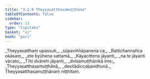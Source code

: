 ```yaml
---
title: "3.2.9 Theyyasatthasamuṭṭhāna"
tableOfContents: false
sidebar:
  order: 13
type: "tipitaka"
basket: "vi"
book: "pari"
---
```



<DynamicBreadcrumb />

<Division number="266" book="pari" bookNo="5" page="162">

<Paragraph number="1135" type="verses" book="pari">
_Theyyasatthaṃ upassuti,_  
_sūpaviññāpanena ca;_  
_Rattichannañca okāsaṃ,_  
_ete byūhena sattamā._  

</Paragraph>

<Paragraph number="1136" type="verses" book="pari">
_Kāyacittena jāyanti,_  
_na te jāyanti vācato;_  
_Tīhi dvārehi jāyanti,_  
_dvisamuṭṭhānikā ime;_  
_Theyyasatthasamuṭṭhānā,_  
_desitādiccabandhunā._  


</Paragraph>
</Division>

<Paragraph number="1137" type="center" book="pari">
Theyyasatthasamuṭṭhānaṃ niṭṭhitaṃ.
</Paragraph>